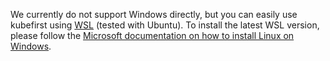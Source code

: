 We currently do not support Windows directly, but you can easily use kubefirst using [WSL](https://learn.microsoft.com/en-us/windows/wsl/about) (tested with Ubuntu). To install the latest WSL version, please follow the [Microsoft documentation on how to install Linux on Windows](https://learn.microsoft.com/en-us/windows/wsl/install).
